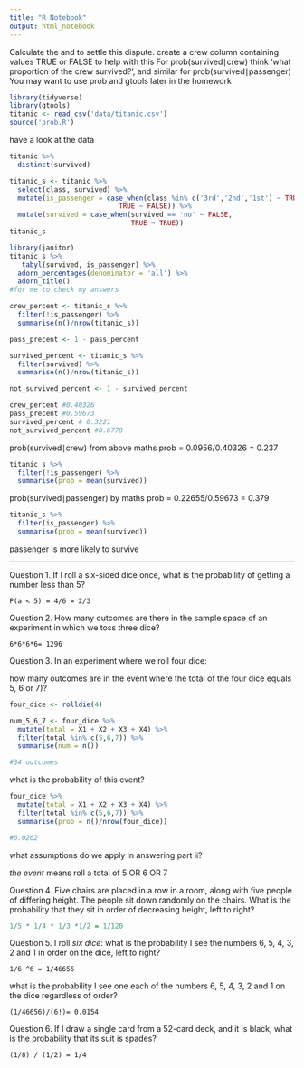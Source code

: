 ```yaml
---
title: "R Notebook"
output: html_notebook
---
```


Calculate the  and  to settle this dispute.
create a crew column containing values TRUE or FALSE to help with this
For prob(survived∣crew) think ‘what proportion of the crew survived?’, and similar for prob(survived∣passenger)
You may want to use prob and gtools later in the homework
```r
library(tidyverse)
library(gtools)
titanic <- read_csv('data/titanic.csv')
source('prob.R')
```
have a look at the data
```r
titanic %>% 
  distinct(survived)
```
```r
titanic_s <- titanic %>% 
  select(class, survived) %>% 
  mutate(is_passenger = case_when(class %in% c('3rd','2nd','1st') ~ TRUE,
                           TRUE ~ FALSE)) %>% 
  mutate(survived = case_when(survived == 'no' ~ FALSE,
                              TRUE ~ TRUE))
titanic_s
```
```r
library(janitor)
titanic_s %>% 
   tabyl(survived, is_passenger) %>% 
  adorn_percentages(denominator = 'all') %>% 
  adorn_title()
#for me to check my answers 

crew_percent <- titanic_s %>% 
  filter(!is_passenger) %>% 
  summarise(n()/nrow(titanic_s))

pass_precent <- 1 - pass_percent

survived_percent <- titanic_s %>% 
  filter(survived) %>% 
  summarise(n()/nrow(titanic_s))

not_survived_percent <- 1 - survived_percent

crew_percent #0.40326
pass_precent #0.59673
survived_percent # 0.3221
not_survived_percent #0.6778
```


prob(survived∣crew) from above maths prob = 0.0956/0.40326 = 0.237

```r
titanic_s %>% 
  filter(!is_passenger) %>% 
  summarise(prob = mean(survived))
```


prob(survived∣passenger)  by maths prob = 0.22655/0.59673 = 0.379
```r
titanic_s %>% 
  filter(is_passenger) %>% 
  summarise(prob = mean(survived))
```
passenger is more likely to survive 

--------------------------------------------

Question 1.
If I roll a six-sided dice once, what is the probability of getting a number less than 5?
```
P(a < 5) = 4/6 = 2/3
```


Question 2.
How many outcomes are there in the sample space of an experiment in which we toss three dice?
```
6*6*6*6= 1296
```


Question 3.
In an experiment where we roll four dice:

how many outcomes are in the event where the total of the four dice equals 5, 6 or 7)?
```r
four_dice <- rolldie(4)

num_5_6_7 <- four_dice %>% 
  mutate(total = X1 + X2 + X3 + X4) %>% 
  filter(total %in% c(5,6,7)) %>% 
  summarise(num = n())

#34 outcomes 
```

what is the probability of this event?
```r
four_dice %>% 
  mutate(total = X1 + X2 + X3 + X4) %>% 
  filter(total %in% c(5,6,7)) %>% 
  summarise(prob = n()/nrow(four_dice))

#0.0262
```
what assumptions do we apply in answering part ii?

_the event_ means roll a total of 5 OR 6 OR 7


Question 4.
Five chairs are placed in a row in a room, along with five people of differing height. The people sit down randomly on the chairs. What is the probability that they sit in order of decreasing height, left to right?
```r
1/5 * 1/4 * 1/3 *1/2 = 1/120
```


Question 5.
I roll _six dice_:
what is the probability I see the numbers 6, 5, 4, 3, 2 and 1 in order on the dice, left to right?
```
1/6 ^6 = 1/46656
```
what is the probability I see one each of the numbers 6, 5, 4, 3, 2 and 1 on the dice regardless of order?
```
(1/46656)/(6!)= 0.0154
```

Question 6.
If I draw a single card from a 52-card deck, and it is black, what is the probability that its suit is spades?
```
(1/8) / (1/2) = 1/4
```

